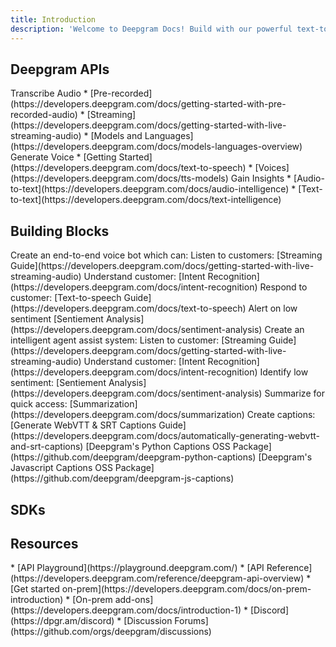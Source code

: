 ```yaml
---
title: Introduction
description: 'Welcome to Deepgram Docs! Build with our powerful text-to-speech, speech-to-text, and intelligence APIs.'
---
```


## Deepgram APIs


<CardGroup cols={3}>
  <Card
    title="Speech to Text"
    icon="file-lines" color="#d41cbc"
    href="/"
  >
    Transcribe Audio
      * [Pre-recorded](https://developers.deepgram.com/docs/getting-started-with-pre-recorded-audio)
      * [Streaming](https://developers.deepgram.com/docs/getting-started-with-live-streaming-audio)
      * [Models and Languages](https://developers.deepgram.com/docs/models-languages-overview)
  </Card>
  <Card
    title="Text to Speech"
    icon="file-audio" color="#d41cbc"
    href="/"
  >
    Generate Voice
    * [Getting Started](https://developers.deepgram.com/docs/text-to-speech)
    * [Voices](https://developers.deepgram.com/docs/tts-models)
  </Card>
  <Card
    title="Intelligence"
    icon="brain-circuit" color="#d41cbc"
    href="/"
  >
    Gain Insights
    * [Audio-to-text](https://developers.deepgram.com/docs/audio-intelligence)
    * [Text-to-text](https://developers.deepgram.com/docs/text-intelligence)
  </Card>
</CardGroup>

## Building Blocks

<CardGroup cols={3}>
  <Card
    title="Voicebot with analytics"
    icon="headphones" color="#d41cbc"
    href="/"
  >
    Create an end-to-end voice bot which can:
    Listen to customers: [Streaming Guide](https://developers.deepgram.com/docs/getting-started-with-live-streaming-audio)
    Understand customer: [Intent Recognition](https://developers.deepgram.com/docs/intent-recognition)
    Respond to customer: [Text-to-speech Guide](https://developers.deepgram.com/docs/text-to-speech)
    Alert on low sentiment [Sentiement Analysis](https://developers.deepgram.com/docs/sentiment-analysis)
  </Card>
  <Card
    title="Intelligent agent assist"
    icon="sparkles" color="#d41cbc"
    href="/"
  >
    Create an intelligent agent assist system:
    Listen to customer: [Streaming Guide](https://developers.deepgram.com/docs/getting-started-with-live-streaming-audio)
    Understand customer: [Intent Recognition](https://developers.deepgram.com/docs/intent-recognition)
    Identify low sentiment: [Sentiement Analysis](https://developers.deepgram.com/docs/sentiment-analysis)
    Summarize for quick access: [Summarization](https://developers.deepgram.com/docs/summarization)
  </Card>
  <Card
    title="Live Captions"
    icon="closed-captioning" color="#d41cbc"
    href="/"
  >
    Create captions:
    [Generate WebVTT & SRT Captions Guide](https://developers.deepgram.com/docs/automatically-generating-webvtt-and-srt-captions)
    [Deepgram's Python Captions OSS Package](https://github.com/deepgram/deepgram-python-captions)
    [Deepgram's Javascript Captions OSS Package](https://github.com/deepgram/deepgram-js-captions)
  </Card>
</CardGroup>

## SDKs

<CardGroup cols={4}>
  <Card
    title="Javascript"
    icon="js" color="#f7df1c"
    href="https://developers.deepgram.com/docs/js-sdk"
  >
  </Card>
  <Card
    title="Python"
    icon="python" color="#316792"
    href="https://developers.deepgram.com/docs/python-sdk"
  >
  </Card>
  <Card
    title="Go"
    icon="golang" color="#05acd7"
    href="https://developers.deepgram.com/docs/go-sdk"
  >
  </Card>
  <Card
    title=".NET"
    icon="code" color="#512bd4"
    href="https://developers.deepgram.com/docs/dotnet-sdk"
  >
  </Card>
</CardGroup>

## Resources
<CardGroup cols={3}>
  <Card
    title="Explore"
    icon="rocket" color="#d41cbc"
    href="https://developers.deepgram.com/docs/js-sdk"
  >
  * [API Playground](https://playground.deepgram.com/)
  * [API Reference](https://developers.deepgram.com/reference/deepgram-api-overview)
  </Card>
  <Card
    title="Self Host"
    icon="screwdriver-wrench" color="#d41cbc"
    href="https://developers.deepgram.com/docs/python-sdk"
  >
  * [Get started on-prem](https://developers.deepgram.com/docs/on-prem-introduction)
  * [On-prem add-ons](https://developers.deepgram.com/docs/introduction-1)
  </Card>
  <Card
    title="Community"
    icon="people-group" color="#d41cbc"
    href="https://developers.deepgram.com/docs/go-sdk"
  >
  * [Discord](https://dpgr.am/discord)
  * [Discussion Forums](https://github.com/orgs/deepgram/discussions)
  </Card>
</CardGroup>

